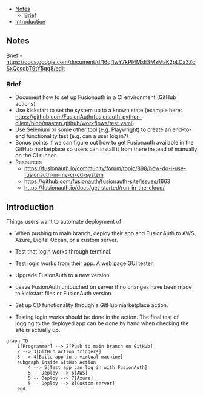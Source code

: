 - [Notes](#notes)
  - [Brief](#brief)
- [Introduction](#introduction)

## Notes

Brief - https://docs.google.com/document/d/16ql1wY7kPI4MxESMzMaK2pLCa3ZdSxQcsqbT9tY5qq8/edit

### Brief

- Document how to set up Fusionauth in a CI environment (GitHub actions)
- Use kickstart to set the system up to a known state (example here: https://github.com/FusionAuth/fusionauth-python-client/blob/master/.github/workflows/test.yaml)
- Use Selenium or some other tool (e.g. Playwright) to create an end-to-end  functionality test (e.g. can a user log in?)
- Bonus points if we can figure out how to get Fusionauth available in the GitHub marketplace so users can install it from there instead of manually on the CI runner.
- Resources
  - https://fusionauth.io/community/forum/topic/898/how-do-i-use-fusionauth-in-my-ci-cd-system
  - https://github.com/fusionauth/fusionauth-site/issues/1663
  - https://fusionauth.io/docs/get-started/run-in-the-cloud/

## Introduction

Things users want to automate deployment of:
- When pushing to main branch, deploy their app and FusionAuth to AWS, Azure, Digital Ocean, or a custom server.
- Test that login works through terminal.
- Test login works from their app. A web page GUI tester.
- Upgrade FusionAuth to a new version.
- Leave FusionAuth untouched on server if no changes have been made to kickstart files or FusionAuth version.
- Set up CD functionality through a GitHub marketplace action.

- Testing login works should be done in the action. The final test of logging to the deployed app can be done by hand when checking the site is actually up.

```mermaid
graph TD
    1[Programmer] --> 2[Push to main branch on GitHub]
    2 --> 3[GitHub action triggers]
    3 --> 4[Build app in a virtual machine]
    subgraph Inside GitHub Action
        4 --> 5[Test app can log in with FusionAuth]
        5 -- Deploy --> 6[AWS]
        5 -- Deploy --> 7[Azure]
        5 -- Deploy --> 8[Custom server]
    end
```